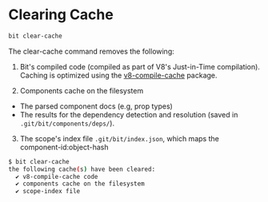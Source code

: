 # Clearing Cache

```bash
bit clear-cache
```

The clear-cache command removes the following:

1. Bit's compiled code (compiled as part of V8's Just-in-Time compilation). Caching is optimized using the [v8-compile-cache](https://www.npmjs.com/package/v8-compile-cache) package.

2. Components cache on the filesystem

- The parsed component docs (e.g, prop types)
- The results for the dependency detection and resolution (saved in `.git/bit/components/deps/`).

3. The scope's index file `.git/bit/index.json`, which maps the component-id:object-hash

```bash
$ bit clear-cache
the following cache(s) have been cleared:
  ✔ v8-compile-cache code
  ✔ components cache on the filesystem
  ✔ scope-index file
```
